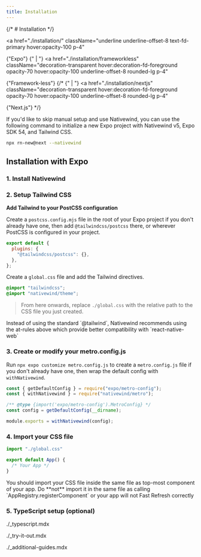 ```yaml
---
title: Installation
---
```



{/* # Installation */}

<a
  href="./installation/"
  className="underline underline-offset-8 text-fd-primary hover:opacity-100 p-4"
>
  {"Expo"}
</a>
{" | "} <a
  href="./installation/frameworkless"
  className="decoration-transparent hover:decoration-fd-foreground opacity-70 hover:opacity-100 underline-offset-8 rounded-lg p-4"
>
  {"Framework-less"}
</a>
{/* {" | "} <a
  href="./installation/nextjs"
  className="decoration-transparent hover:decoration-fd-foreground opacity-70 hover:opacity-100 underline-offset-8 rounded-lg p-4"
>
  {"Next.js"}
</a> */}

<Callout type="tip">
 If you'd like to skip manual setup and use Nativewind, you can use the following command to initialize a new Expo project with Nativewind v5, Expo SDK 54, and Tailwind CSS.

```bash
npx rn-new@next --nativewind
```

</Callout>

## Installation with Expo

### 1. Install Nativewind

<Install framework="expo" />

### 2. Setup Tailwind CSS

<TailwindInstall framework="expo" />

**Add Tailwind to your PostCSS configuration**

Create a `postcss.config.mjs` file in the root of your Expo project if you don't already have one, then add `@tailwindcss/postcss` there, or wherever PostCSS is configured in your project.

```jsx title="postcss.config.mjs
export default {
  plugins: {
    "@tailwindcss/postcss": {},
  },
};
```

Create a `global.css` file and add the Tailwind directives.

```css title="global.css"
@import "tailwindcss";
@import "nativewind/theme";
```

> From here onwards, replace `./global.css` with the relative path to the CSS file you just created.

<Callout type="tip">
  Instead of using the standard `@tailwind`, Nativewind recommends using the
  at-rules above which provide better compatibility with `react-native-web`
</Callout>

### 3. Create or modify your metro.config.js

Run `npx expo customize metro.config.js` to create a `metro.config.js` file if you don't already have one, then wrap the default config with `withNativewind`.

```js title="metro.config.js"
const { getDefaultConfig } = require("expo/metro-config");
const { withNativewind } = require("nativewind/metro");

/** @type {import('expo/metro-config').MetroConfig} */
const config = getDefaultConfig(__dirname);

module.exports = withNativewind(config);
```

### 4. Import your CSS file

```js title="App.js"
import "./global.css"

export default App() {
  /* Your App */
}
```

<Callout type="cation">
  You should import your CSS file inside the same file as top-most component of
  your app. Do **not** import it in the same file as calling
  `AppRegistry.registerComponent` or your app will not Fast Refresh correctly
</Callout>

### 5. TypeScript setup (optional)

<include>./_typescript.mdx</include>

<include>./_try-it-out.mdx</include>

<include>./_additional-guides.mdx</include>
